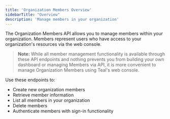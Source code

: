 ```yaml
---
title: 'Organization Members Overview'
sidebarTitle: "Overview"
description: 'Manage members in your organization'
---
```


The Organization Members API allows you to manage members within your organization.
Members represent users who have access to your organization's resources via the web console.

> **Note:** While all member management functionality is available through these API endpoints and nothing prevents you
from building your own dashboard or managing Members via API, it is more convenient to manage Organization Members
using Teal's web console.

Use these endpoints to:
- Create new organization members
- Retrieve member information
- List all members in your organization
- Delete members
- Authenticate members with sign-in functionality
